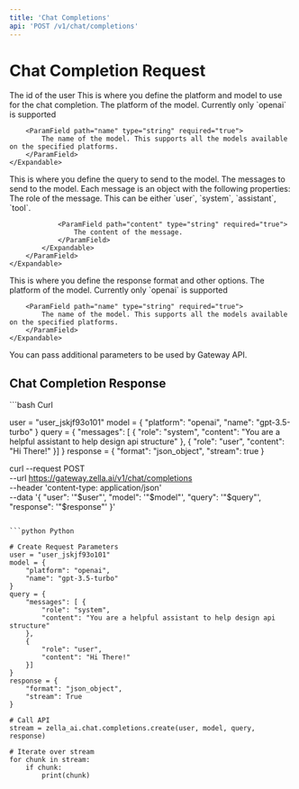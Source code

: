 ```yaml
---
title: 'Chat Completions'
api: 'POST /v1/chat/completions'
---
```


# Chat Completion Request

<ParamField path="user" type="string">
  The id of the user
</ParamField>


<ParamField path="model" type="Object" required="true">
    This is where you define the platform and model to use for the chat completion.
    <Expandable title="properties">
        <ParamField path="platform" type="string" required="true">
            The platform of the model. Currently only `openai` is supported
        </ParamField>

        <ParamField path="name" type="string" required="true">
            The name of the model. This supports all the models available on the specified platforms.
        </ParamField>
    </Expandable>
</ParamField>

<ParamField path="query" type="Query Object" required="true">
    This is where you define the query to send to the model.
    <Expandable title="properties">
        <ParamField path="messages" type="array" required="true">
            The messages to send to the model. Each message is an object with the following properties:
            <Expandable title="properties">
                <ParamField path="role" type="string" required="true">
                    The role of the message. This can be either `user`, `system`, `assistant`, `tool`.
                </ParamField>

                <ParamField path="content" type="string" required="true">
                    The content of the message.
                </ParamField>
            </Expandable>
        </ParamField>
    </Expandable>
</ParamField>

<ParamField path="response" type="Object" required="true">
    This is where you define the response format and other options.
    <Expandable title="properties">
        <ParamField path="platform" type="string" required="true">
            The platform of the model. Currently only `openai` is supported
        </ParamField>

        <ParamField path="name" type="string" required="true">
            The name of the model. This supports all the models available on the specified platforms.
        </ParamField>
    </Expandable>
</ParamField>

<ParamField path="options" type="Object">
    You can pass additional parameters to be used by Gateway API.
</ParamField>


## Chat Completion Response

<RequestExample>
```bash Curl

user = "user_jskjf93o101"
model = {
    "platform": "openai",
    "name": "gpt-3.5-turbo"
}
query = {
    "messages": [ {
        "role": "system",
        "content": "You are a helpful assistant to help design api structure"
    },
    {
        "role": "user",
        "content": "Hi There!"
    }]
}
response = {
    "format": "json_object",
    "stream": true
}

curl --request POST \
--url https://gateway.zella.ai/v1/chat/completions \
--header 'content-type: application/json' \
--data '{
    "user": '"$user"',
    "model": '"$model"',
    "query": '"$query"',
    "response": '"$response"'
}'
```

```python Python

# Create Request Parameters
user = "user_jskjf93o101"
model = {
    "platform": "openai",
    "name": "gpt-3.5-turbo"
}
query = {
    "messages": [ {
        "role": "system",
        "content": "You are a helpful assistant to help design api structure"
    },
    {
        "role": "user",
        "content": "Hi There!"
    }]
}
response = {
    "format": "json_object",
    "stream": True
}

# Call API
stream = zella_ai.chat.completions.create(user, model, query, response)

# Iterate over stream
for chunk in stream:
    if chunk:
        print(chunk)
```

```javascript Javascript

```
</RequestExample>
